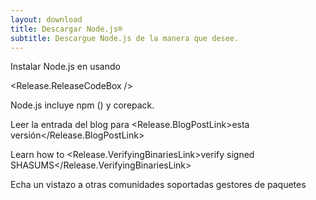 ```yaml
---
layout: download
title: Descargar Node.js®️
subtitle: Descargue Node.js de la manera que desee.
---
```


<section>
Instalar Node.js <Release.VersionDropdown /> en  <Release.OperatingSystemDropdown /> usando <Release.PlatformDropdown />

<Release.ReleaseCodeBox />
</section>

<section>
Node.js incluye <LinkWithArrow href="https://npmjs.com">npm</LinkWithArrow> (<Release.NpmVersion />) y corepack.

Leer la entrada del blog para <Release.BlogPostLink>esta versión</Release.BlogPostLink>

Learn how to <Release.VerifyingBinariesLink>verify signed SHASUMS</Release.VerifyingBinariesLink>

Echa un vistazo a otras comunidades soportadas <LinkWithArrow href="/download/package-manager/all">gestores de paquetes</LinkWithArrow>

</section>
